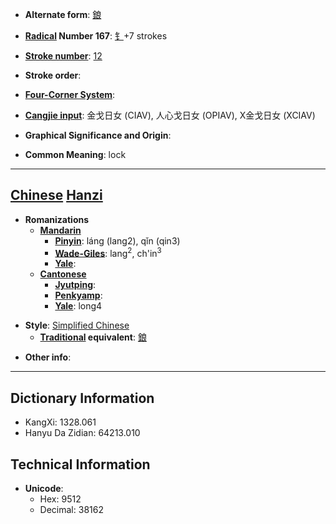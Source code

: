 * '''Alternate form''': [[鋃]]

* '''[[Wiktionary:Chinese radical index| Radical]] Number 167''': [[Wiktionary:Chinese radical index 钅|钅]]+7 strokes

* '''[[Wiktionary:Chinese total strokes index|Stroke number]]''': [[Wiktionary:Chinese total strokes index 12|12]]

* '''Stroke order''': 

* '''[[Wiktionary:Chinese four corner index|Four-Corner System]]''': 

* '''[[Wiktionary:Chinese Cangjie index|Cangjie input]]''': 金戈日女 (CIAV), 人心戈日女 (OPIAV), X金戈日女 (XCIAV)

* '''Graphical Significance and Origin''': 

* '''Common Meaning''': lock

----

== [[Chinese]] [[Hanzi]] ==

* '''Romanizations'''
** '''[[Mandarin]]'''
*** '''[[Pinyin]]''': láng (lang2), qǐn (qin3)
*** '''[[Wade-Giles]]''': lang<sup>2</sup>, ch'in<sup>3</sup>
*** '''[[Yale]]''': 
** '''[[Cantonese]]'''
*** '''[[Jyutping]]''':
*** '''[[Penkyamp]]''': 
*** '''[[Yale]]''': long4

* '''Style''': [[Simplified Chinese]] 
** '''[[Traditional Chinese|Traditional]] equivalent''': [[鋃]]

* '''Other info''': 

----

== Dictionary Information ==

* KangXi: 1328.061
* Hanyu Da Zidian: 64213.010

== Technical Information ==

* '''Unicode''':
** Hex: 9512
** Decimal: 38162